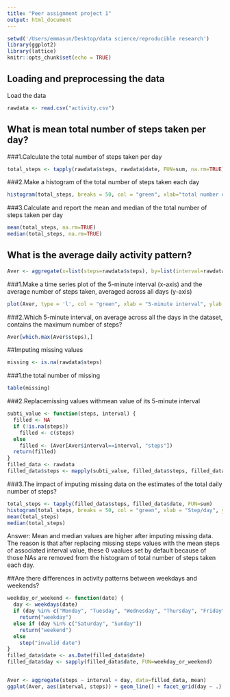 ```yaml
---
title: "Peer assignment project 1"
output: html_document
---
```


```r
setwd('/Users/emmasun/Desktop/data science/reproducible research')
library(ggplot2)
library(lattice)
knitr::opts_chunk$set(echo = TRUE)
```
## Loading and preprocessing the data
Load the data
```r
rawdata <- read.csv("activity.csv")
```
## What is mean total number of steps taken per day?
###1.Calculate the total number of steps taken per day
```r
total_steps <- tapply(rawdata$steps, rawdata$date, FUN=sum, na.rm=TRUE)
```
###2.Make a histogram of the total number of steps taken each day
```r
histogram(total_steps, breaks = 50, col = "green", xlab="total number of steps taken per day", ylab = "Frenquency", main = "Histogram of total steps")
```

###3.Calculate and report the mean and median of the total number of steps taken per day

```r
mean(total_steps, na.rm=TRUE)
median(total_steps, na.rm=TRUE)
```

## What is the average daily activity pattern?
```r
Aver <- aggregate(x=list(steps=rawdata$steps), by=list(interval=rawdata$interval), FUN=mean, na.rm=TRUE)
```
###1.Make a time series plot of the 5-minute interval (x-axis) and the average number of steps taken, averaged across all days (y-axis)
```r
plot(Aver, type = 'l', col = "green", xlab = "5-minute interval", ylab = "average number of steps taken", main = "Time series")
```

###2.Which 5-minute interval, on average across all the days in the dataset, contains the maximum number of steps?

```r
Aver[which.max(Aver$steps),]
```


##Imputing missing values
```r
missing <- is.na(rawdata$steps)
```

###1.the total number of missing

```r
table(missing)
```

###2.Replacemissing values withmean value of its 5-minute interval

```r
subti_value <- function(steps, interval) {
  filled <- NA
  if (!is.na(steps))
    filled <- c(steps)
  else
    filled <- (Aver[Aver$interval==interval, "steps"])
  return(filled)
}
filled_data <- rawdata
filled_data$steps <- mapply(subti_value, filled_data$steps, filled_data$interval)
```

###3.The impact of imputing missing data on the estimates of the total daily number of steps?

```r
total_steps <- tapply(filled_data$steps, filled_data$date, FUN=sum)
histogram(total_steps, breaks = 50, col = "green", xlab = "Step/day", ylab = "Frequency", main = "new histogram")
mean(total_steps)
median(total_steps)
```
Answer: Mean and median values are higher after imputing missing data. The reason is that after replacing missing steps values with the mean steps of associated interval value, these 0 vaalues set by default because of those NAs are removed from the histogram of total number of steps taken each day.

##Are there differences in activity patterns between weekdays and weekends?
```r
weekday_or_weekend <- function(date) {
  day <- weekdays(date)
  if (day %in% c("Monday", "Tuesday", "Wednesday", "Thursday", "Friday"))
    return("weekday")
  else if (day %in% c("Saturday", "Sunday"))
    return("weekend")
  else
    stop("invalid date")
}
filled_data$date <- as.Date(filled_data$date)
filled_data$day <- sapply(filled_data$date, FUN=weekday_or_weekend)


Aver <- aggregate(steps ~ interval + day, data=filled_data, mean)
ggplot(Aver, aes(interval, steps)) + geom_line() + facet_grid(day ~ .) + xlab("5-minute interval") + ylab("Number of steps")
```

